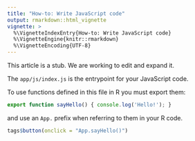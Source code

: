 ```yaml
---
title: "How-to: Write JavaScript code"
output: rmarkdown::html_vignette
vignette: >
  %\VignetteIndexEntry{How-to: Write JavaScript code}
  %\VignetteEngine{knitr::rmarkdown}
  %\VignetteEncoding{UTF-8}
---
```


<p class="alert alert-warning">
  This article is a stub. We are working to edit and expand it.
</p>

The `app/js/index.js` is the entrypoint for your JavaScript code.

To use functions defined in this file in R you must export them:
```js
export function sayHello() { console.log('Hello!'); }
```

and use an `App.` prefix when referring to them in your R code.
```r
tags$button(onclick = "App.sayHello()")
```
